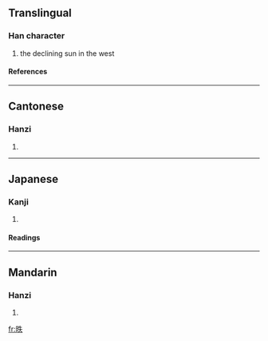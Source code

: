 ==Translingual==
===Han character===
{{Han char|rn=72|rad=日|as=05|sn=9|four=6503<sub>0</sub>|canj=日竹手人 (AHQO)}}
# the declining sun in the west
====References====
{{Han ref|kx=0494.050|dkj=13864|dj=0858.110|hdz=21502.010|uh=6633|ud=26163|bh=CEF2|bd=52978}}
----
==Cantonese==
===Hanzi===
{{yue-hanzi|jyut=|y=dit6}}
# {{defn|Cantonese}}
----
==Japanese==
===Kanji===
{{ja-kanji|grade=|rs=日05}}
# {{defn|Japanese}} 
====Readings====
{{ja-readings|on=[[てつ]] (tetsu), [[でち]] (dechi), [[いつ]] (itsu)|kun=[[かたむく]] (katamuku)}}
----
==Mandarin==
===Hanzi===
{{cmn-hanzi|pin=[[dié]] (die2)|wg=tieh<sup>2</sup>}}
# {{defn|Mandarin}}

[[fr:昳]]